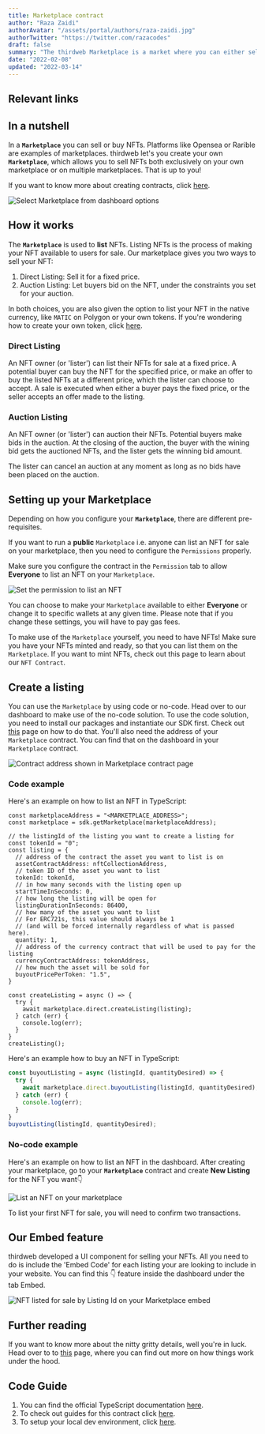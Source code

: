 ```yaml
---
title: Marketplace contract
author: "Raza Zaidi"
authorAvatar: "/assets/portal/authors/raza-zaidi.jpg"
authorTwitter: "https://twitter.com/razacodes"
draft: false
summary: "The thirdweb Marketplace is a market where you can either sell or auction NFTs"
date: "2022-02-08"
updated: "2022-03-14"
---
```


## Relevant links

<SimpleGrid columns="2" gap="5">
  <MdxLinkCard
    title="Guides"
    subtitle="Guides about Marketplace"
    contractType="marketplace"
    type="guide"
  />
  <MdxLinkCard
    title="JavaScript/TypeScript docs"
    subtitle="Learn how to use the Marketplace contract with our SDK"
    contractType="marketplace"
    type="docs"
  />
</SimpleGrid>

## In a nutshell

In a **`Marketplace`** you can sell or buy NFTs. Platforms like Opensea or Rarible are examples of marketplaces. thirdweb let's you create your own **`Marketplace`**, which allows you to sell NFTs both exclusively on your own marketplace or on multiple marketplaces. That is up to you!

If you want to know more about creating contracts, click [here](/contracts).

![Select Marketplace from dashboard options](/assets/portal/contracts/marketplace/select-marketplace-from-dashboard.png)

## How it works

The **`Marketplace`** is used to **list** NFTs. Listing NFTs is the process of making your NFT available to users for sale. Our marketplace gives you two ways to sell your NFT:

1. Direct Listing: Sell it for a fixed price.
2. Auction Listing: Let buyers bid on the NFT, under the constraints you set for your auction.

In both choices, you are also given the option to list your NFT in the native currency, like `MATIC` on Polygon or your own tokens. If you're wondering how to create your own token, click [here](/contracts/token).

### Direct Listing

An NFT owner (or 'lister') can list their NFTs for sale at a fixed price. A potential buyer can buy the NFT for the specified price, or make an offer to buy the listed NFTs at a different price, which the lister can choose to accept. A sale is executed when either a buyer pays the fixed price, or the seller accepts an offer made to the listing.

### Auction Listing

An NFT owner (or 'lister') can auction their NFTs. Potential buyers make bids in the auction. At the closing of the auction, the buyer with the wining bid gets the auctioned NFTs, and the lister gets the winning bid amount.

The lister can cancel an auction at any moment as long as no bids have been placed on the auction.

## Setting up your Marketplace

Depending on how you configure your **`Marketplace`**, there are different pre-requisites.

If you want to run a **public** `Marketplace` i.e. anyone can list an NFT for sale on your marketplace, then you need to configure the `Permissions` properly.

Make sure you configure the contract in the `Permission` tab to allow **Everyone** to list an NFT on your `Marketplace`.

![Set the permission to list an NFT](/assets/portal/contracts/marketplace/permission.png)

You can choose to make your `Marketplace` available to either **Everyone** or change it to specific wallets at any given time. Please note that if you change these settings, you will have to pay gas fees.

To make use of the `Marketplace` yourself, you need to have NFTs! Make sure you have your NFTs minted and ready, so that you can list them on the `Marketplace`. If you want to mint NFTs, check out this page to learn about our `NFT Contract`.

## Create a listing

You can use the `Marketplace` by using code or no-code. Head over to our dashboard to make use of the no-code solution. To use the code solution, you need to install our packages and instantiate our SDK first. Check out [this](/learn-thirdweb/connect-to-blockchain) page on how to do that. You'll also need the address of your `Marketplace` contract. You can find that on the dashboard in your `Marketplace` contract.

![Contract address shown in Marketplace contract page](/assets/portal/contracts/marketplace/marketplace-contract-address.png)

### Code example

Here's an example on how to list an NFT in TypeScript:

```tsx
const marketplaceAddress = "<MARKETPLACE_ADDRESS>";
const marketplace = sdk.getMarketplace(marketplaceAddress);

// the listingId of the listing you want to create a listing for
const tokenId = "0";
const listing = {
  // address of the contract the asset you want to list is on
  assetContractAddress: nftCollectionAddress,
  // token ID of the asset you want to list
  tokenId: tokenId,
  // in how many seconds with the listing open up
  startTimeInSeconds: 0,
  // how long the listing will be open for
  listingDurationInSeconds: 86400,
  // how many of the asset you want to list
  // For ERC721s, this value should always be 1 
  // (and will be forced internally regardless of what is passed here).
  quantity: 1,
  // address of the currency contract that will be used to pay for the listing
  currencyContractAddress: tokenAddress,
  // how much the asset will be sold for
  buyoutPricePerToken: "1.5",
}

const createListing = async () => {
  try {
    await marketplace.direct.createListing(listing);
  } catch (err) {
    console.log(err);
  }
}
createListing();
```

Here's an example how to buy an NFT in TypeScript:

```jsx
const buyoutListing = async (listingId, quantityDesired) => {
  try {
    await marketplace.direct.buyoutListing(listingId, quantityDesired);
  } catch (err) {
    console.log(err);
  }
}
buyoutListing(listingId, quantityDesired);
```

### No-code example

Here's an example on how to list an NFT in the dashboard. After creating your marketplace, go to your **`Marketplace`** contract and create **New Listing** for the NFT you want👇

![List an NFT on your marketplace](/assets/portal/contracts/marketplace/create-new-listing.png)

To list your first NFT for sale, you will need to confirm two transactions.

## Our Embed feature

thirdweb developed a UI component for selling your NFTs. All you need to do is include the 'Embed Code' for each listing your are looking to include in your website. You can find this 👇 feature inside the dashboard under the tab Embed.

![NFT listed for sale by Listing Id on your Marketplace embed](/assets/portal/contracts/marketplace/marketplace-for-sale-embed.png)

## Further reading

If you want to know more about the nitty gritty details, well you're in luck. Head over to to [this](https://github.com/thirdweb-dev/contracts/blob/main/contracts/marketplace/marketplace.md) page, where you can find out more on how things work under the hood.

## Code Guide

1. You can find the official TypeScript documentation [here](https://docs.thirdweb.com/typescript/sdk.marketplace).
2. To check out guides for this contract click [here](/guides/marketplace).
3. To setup your local dev environment, click [here](/guides/sdk-guide).

<MdxNavigation>
  <MdxNavigationItem
    href="/contracts/token"
    title="Token"
  />
  <MdxNavigationItem href="/contracts/pack" title="Pack" next />
</MdxNavigation>
